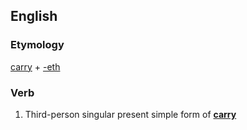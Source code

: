 ==English==

===Etymology===
[[carry]] + [[-eth]]

===Verb===
{{en-verb form}}

# {{context|archaic}} Third-person singular present simple form of '''[[carry]]'''